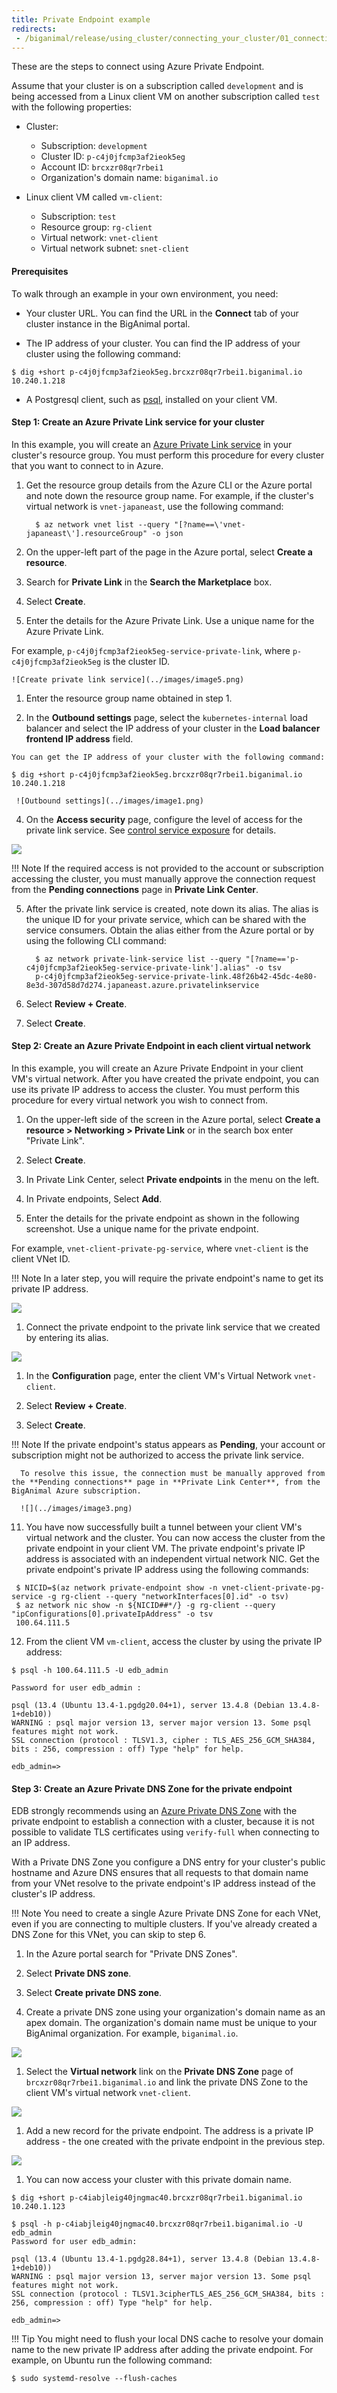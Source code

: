 ```yaml
---
title: Private Endpoint example
redirects:
 - /biganimal/release/using_cluster/connecting_your_cluster/01_connecting_from_azure/01_private_endpoint/
---
```


These are the steps to connect using Azure Private Endpoint. 

Assume that your cluster is on a subscription called `development` and is being accessed from a Linux client VM on another subscription called `test` with the following properties:

- Cluster:
  - Subscription: `development`
  - Cluster ID: `p-c4j0jfcmp3af2ieok5eg` 
  - Account ID: `brcxzr08qr7rbei1` 
  - Organization's domain name: `biganimal.io` 


- Linux client VM called `vm-client`:
  - Subscription: `test`
  - Resource group: `rg-client`
  - Virtual network: `vnet-client`
  - Virtual network subnet: `snet-client`

#### Prerequisites

To walk through an example in your own environment, you need:

- Your cluster URL. You can find the URL in the **Connect** tab of your cluster instance in the BigAnimal portal.
 
- The IP address of your cluster. You can find the IP address of your cluster using the following command:

 ```
 $ dig +short p-c4j0jfcmp3af2ieok5eg.brcxzr08qr7rbei1.biganimal.io 
 10.240.1.218
 ```
 
- A Postgresql client, such as [psql](https://www.postgresql.org/download/), installed on your client VM.

#### Step 1: Create an Azure Private Link service for your cluster
 
  In this example, you will create an [Azure Private Link service](https://docs.microsoft.com/en-us/azure/private-link/private-link-service-overview) in your cluster's resource group. You must perform this procedure for every cluster that you want to connect to in Azure.

  1. Get the resource group details from the Azure CLI or the Azure portal and note down the resource group name. For example, if the cluster's virtual network is `vnet-japaneast`, use the following command: 
 
     ```
       $ az network vnet list --query "[?name==\'vnet-japaneast\'].resourceGroup" -o json

     ```
  
  1. On the upper-left part of the page in the Azure portal, select **Create a resource**.
  
  1. Search for **Private Link** in the **Search the Marketplace** box.

  1. Select **Create**.

  1. Enter the details for the Azure Private Link. Use a unique name for the Azure Private Link. 
   
   For example, `p-c4j0jfcmp3af2ieok5eg-service-private-link`, where `p-c4j0jfcmp3af2ieok5eg` is the cluster ID. 
    
    ![Create private link service](../images/image5.png)

  1. Enter the resource group name obtained in step 1. 

  3. In the **Outbound settings** page, select the `kubernetes-internal` load balancer
    and select the IP address of your cluster in the **Load balancer frontend IP
    address** field. 
    
    You can get the IP address of your cluster with the following command:

   ```
   $ dig +short p-c4j0jfcmp3af2ieok5eg.brcxzr08qr7rbei1.biganimal.io 
   10.240.1.218
   ```

     ![Outbound settings](../images/image1.png)

  4. On the **Access security** page, configure the level of access for the private link service. See [control service exposure](https://docs.microsoft.com/en-us/azure/private-link/private-link-service-overview#control-service-exposure) for details.
  
   ![](../images/image21.png)  

   !!! Note
       If the required access is not provided to the account or subscription accessing the cluster, you must manually approve the connection request from the **Pending connections** page in **Private Link Center**.
   

  5. After the private link service is created, note down its alias. The alias is the unique ID for your private service, which can be shared with the service consumers. Obtain the alias either from the Azure portal or by using the following CLI command:

     ```
       $ az network private-link-service list --query "[?name=='p-c4j0jfcmp3af2ieok5eg-service-private-link'].alias" -o tsv
       p-c4j0jfcmp3af2ieok5eg-service-private-link.48f26b42-45dc-4e80-8e3d-307d58d7d274.japaneast.azure.privatelinkservice
     ```

  6. Select **Review + Create**.

  7. Select **Create**.

#### Step 2: Create an Azure Private Endpoint in each client virtual network

  In this example, you will create an Azure Private Endpoint in your client VM's virtual network. After you have created the private endpoint, you can use its private IP address to access the cluster. You must perform this procedure for every virtual network you wish to connect from.
  
  1. On the upper-left side of the screen in the Azure portal, select **Create a resource > Networking > Private Link** or in the search box enter "Private Link".
  
  1. Select **Create**.

  1. In Private Link Center, select **Private endpoints** in the menu on the left.

  1. In Private endpoints, Select **Add**.

  1. Enter the details for the private endpoint as shown in the following screenshot. Use a unique name for the private endpoint. 
   
   For example, `vnet-client-private-pg-service`, where `vnet-client` is the client VNet ID. 
   
   !!! Note
       In a later step, you will require the private endpoint's name to get its private IP address.
   
   ![](../images/image12.png)

  1. Connect the private endpoint to the private link service that we created by entering its alias.

   ![](../images/image17.png)

  1. In the **Configuration** page, enter the client VM's Virtual Network `vnet-client`.

  1. Select **Review + Create**.

  7. Select **Create**.
   
   !!! Note
      If the private endpoint's status appears as **Pending**, your account or subscription might not be authorized to access the private link service. 
  
      To resolve this issue, the connection must be manually approved from the **Pending connections** page in **Private Link Center**, from the BigAnimal Azure subscription.

      ![](../images/image3.png)


11. You have now successfully built a tunnel between your client VM's virtual network and the cluster. You can now access the cluster from the private endpoint in your client VM. The private endpoint's private IP address is associated with an independent virtual network NIC. Get the private endpoint's private IP address using the following commands:

 ```
  $ NICID=$(az network private-endpoint show -n vnet-client-private-pg-service -g rg-client --query "networkInterfaces[0].id" -o tsv)
  $ az network nic show -n ${NICID##*/} -g rg-client --query "ipConfigurations[0].privateIpAddress" -o tsv
  100.64.111.5
 ``` 

12. From the client VM `vm-client`, access the cluster by using the private IP address:

 ```
 $ psql -h 100.64.111.5 -U edb_admin 
 
 Password for user edb_admin : 
 
 psql (13.4 (Ubuntu 13.4-1.pgdg20.04+1), server 13.4.8 (Debian 13.4.8-1+deb10)) 
 WARNING : psql major version 13, server major version 13. Some psql features might not work. 
 SSL connection (protocol : TLSV1.3, cipher : TLS_AES_256_GCM_SHA384, bits : 256, compression : off) Type "help" for help. 
 
 edb_admin=>

 ```

#### Step 3: Create an Azure Private DNS Zone for the private endpoint

EDB strongly recommends using an [Azure Private DNS Zone](https://docs.microsoft.com/en-us/azure/dns/private-dns-privatednszone) with the private endpoint to establish a connection with a cluster, because it is not possible to validate TLS certificates using `verify-full` when connecting to an IP address. 

With a Private DNS Zone you configure a DNS entry for your cluster's public hostname and Azure DNS ensures that all requests to that domain name from your VNet resolve to the private endpoint's IP address instead of the cluster's IP address.

!!! Note
     You need to create a single Azure Private DNS Zone for each VNet, even if you are connecting to multiple clusters. If you've already created a DNS Zone for this VNet, you can skip to step 6.
    

1. In the Azure portal search for "Private DNS Zones".
 
1. Select **Private DNS zone**.

1. Select **Create private DNS zone**.

1. Create a private DNS zone using your organization's domain name as an apex domain. The organization's domain name must be unique to your BigAnimal organization. For example, `biganimal.io`.
 
 ![](../images/image6.png)

1. Select the **Virtual network** link on the **Private DNS Zone** page of `brcxzr08qr7rbei1.biganimal.io` and link the private DNS Zone to the client VM's virtual network
`vnet-client`.

 ![](../images/image10.png)

1. Add a new record for the private endpoint. The address is a private IP address - the one created with the private endpoint in the previous step.

 ![](../images/image4.png)

1. You can now access your cluster with this private domain name.

 ```
 $ dig +short p-c4iabjleig40jngmac40.brcxzr08qr7rbei1.biganimal.io 
 10.240.1.123 
       
 $ psql -h p-c4iabjleig40jngmac40.brcxzr08qr7rbei1.biganimal.io -U edb_admin      
 Password for user edb_admin: 
 
 psql (13.4 (Ubuntu 13.4-1.pgdg28.84+1), server 13.4.8 (Debian 13.4.8-1+deb10)) 
 WARNING : psql major version 13, server major version 13. Some psql features might not work. 
 SSL connection (protocol : TLSV1.3cipherTLS_AES_256_GCM_SHA384, bits : 256, compression : off) Type "help" for help. 
 
 edb_admin=>
 
 ```

 !!! Tip
    You might need to flush your local DNS cache to resolve your domain name to the new private IP address after adding the private endpoint. For example, on Ubuntu run the following command:

  ```
  $ sudo systemd-resolve --flush-caches
  ```
